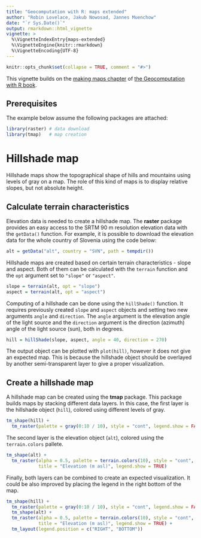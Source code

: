 ```yaml
---
title: "Geocomputation with R: maps extended"
author: "Robin Lovelace, Jakub Nowosad, Jannes Muenchow"
date: "`r Sys.Date()`"
output: rmarkdown::html_vignette
vignette: >
  %\VignetteIndexEntry{maps-extended}
  %\VignetteEngine{knitr::rmarkdown}
  %\VignetteEncoding{UTF-8}
---
```


```r
knitr::opts_chunk$set(collapse = TRUE, comment = "#>")
```

This vignette builds on the [making maps chapter](https://geocompr.robinlovelace.net/adv-map.html) of [the Geocomputation with R book](https://geocompr.github.io/).

## Prerequisites {-}

The example below assume the following packages are attached:

```r
library(raster) # data download
library(tmap)   # map creation
```

# Hillshade map

Hillshade maps show the topographical shape of hills and mountains using levels of gray on a map.
The role of this kind of maps is to display relative slopes, but not absolute height.

## Calculate terrain characteristics 

Elevation data is needed to create a hillshade map.
The **raster** package provides an easy access to the SRTM 90 m resolution elevation data with the `getData()` function.
For example, it is possible to download the elevation data for the whole country of Slovenia using the code below:

```r
alt = getData("alt", country = "SVN", path = tempdir())
```

Hillshade maps are created based on certain terrain characteristics - slope and aspect.
Both of them can be calculated with the `terrain` function and the `opt` argument set to `"slope"` or `"aspect"`.

```r
slope = terrain(alt, opt = "slope")
aspect = terrain(alt, opt = "aspect")
```

Computing of a hillshade can be done using the `hillShade()` function. 
It requires previously created `slope` and `aspect` objects and setting two new arguments `angle` and `direction`.
The `angle` argument is the elevation angle of the light source and the `direction` argument is the direction (azimuth) angle of the light source (sun), both in degrees.

```r
hill = hillShade(slope, aspect, angle = 40, direction = 270)
```

The output object can be plotted with `plot(hill)`, however it does not give an expected map.
This is because the hillshade object should be overlayed by another semi-transparent layer to give a proper visualization.

## Create a hillshade map

A hillshade map can be created using the **tmap** package.
This package builds maps by stacking different data layers.
In this case, the first layer is the hillshade object (`hill`), colored using different levels of gray.

```r
tm_shape(hill) +
  tm_raster(palette = gray(0:10 / 10), style = "cont", legend.show = FALSE)
```

The second layer is the elevation object (`alt`), colored using the `terrain.colors` pallete.

```r
tm_shape(alt) +
  tm_raster(alpha = 0.5, palette = terrain.colors(10), style = "cont",
            title = "Elevation (m asl)", legend.show = TRUE)
```

Finally, both layers can be combined to create an expected visualization.
It could be also improved by placing the legend in the right bottom of the map.

```r
tm_shape(hill) +
  tm_raster(palette = gray(0:10 / 10), style = "cont", legend.show = FALSE) +
  tm_shape(alt) +
  tm_raster(alpha = 0.5, palette = terrain.colors(10), style = "cont",
            title = "Elevation (m asl)", legend.show = TRUE) +
  tm_layout(legend.position = c("RIGHT", "BOTTOM"))
```

